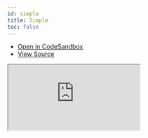 ```yaml
---
id: simple
title: Simple
toc: false
---
```


- [Open in CodeSandbox](https://codesandbox.io/s/github/anymaniax/azahi/tree/main/examples/simple)
- [View Source](https://github.com/anymaniax/azahi/tree/main/examples/simple)

<iframe
  src="https://codesandbox.io/embed/github/anymaniax/azahi/tree/main/examples/simple?autoresize=1&fontsize=14&theme=dark"
  title="anymaniax/azahi: basic"
  sandbox="allow-forms allow-modals allow-popups allow-presentation allow-same-origin allow-scripts"
  style={{
    width: '100%',
    height: '80vh',
    border: '0',
    borderRadius: 8,
    overflow: 'hidden',
    position: 'static',
    zIndex: 0,
  }}
></iframe>
